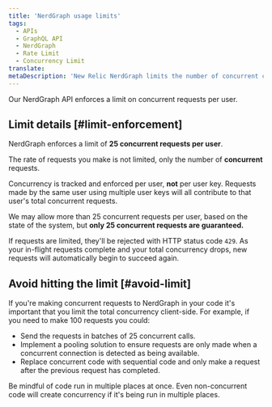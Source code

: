 ```yaml
---
title: 'NerdGraph usage limits'
tags:
  - APIs
  - GraphQL API
  - NerdGraph
  - Rate Limit
  - Concurrency Limit
translate:
metaDescription: 'New Relic NerdGraph limits the number of concurrent connections users make.'
---
```


Our NerdGraph API enforces a limit on concurrent requests per user. 

## Limit details [#limit-enforcement]

NerdGraph enforces a limit of **25 concurrent requests per user**.

The rate of requests you make is not limited, only the number of **concurrent** requests.

Concurrency is tracked and enforced per user, **not** per user key. Requests made by the same user using multiple user keys will all contribute to that user's total concurrent requests. 

We may allow more than 25 concurrent requests per user, based on the state of the system, but **only 25 concurrent requests are guaranteed.**

If requests are limited, they'll be rejected with HTTP status code `429`. As your in-flight requests complete and your total concurrency drops, new requests will automatically begin to succeed again.

## Avoid hitting the limit [#avoid-limit]

If you're making concurrent requests to NerdGraph in your code it's important that you limit the total concurrency client-side. For example, if you need to make 100 requests you could:

 * Send the requests in batches of 25 concurrent calls.
 * Implement a pooling solution to ensure requests are only made when a concurrent connection is detected as being available.
 * Replace concurrent code with sequential code and only make a request after the previous request has completed.

Be mindful of code run in multiple places at once. Even non-concurrent code will create concurrency if it's being run in multiple places.

